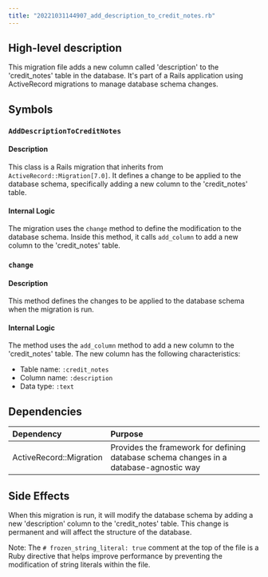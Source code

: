 ```yaml
---
title: "20221031144907_add_description_to_credit_notes.rb"
---
```


## High-level description
This migration file adds a new column called 'description' to the 'credit_notes' table in the database. It's part of a Rails application using ActiveRecord migrations to manage database schema changes.

## Symbols

### `AddDescriptionToCreditNotes`
#### Description
This class is a Rails migration that inherits from `ActiveRecord::Migration[7.0]`. It defines a change to be applied to the database schema, specifically adding a new column to the 'credit_notes' table.

#### Internal Logic
The migration uses the `change` method to define the modification to the database schema. Inside this method, it calls `add_column` to add a new column to the 'credit_notes' table.

### `change`
#### Description
This method defines the changes to be applied to the database schema when the migration is run.

#### Internal Logic
The method uses the `add_column` method to add a new column to the 'credit_notes' table. The new column has the following characteristics:
- Table name: `:credit_notes`
- Column name: `:description`
- Data type: `:text`

## Dependencies
| Dependency | Purpose |
|:-----------|:--------|
| ActiveRecord::Migration | Provides the framework for defining database schema changes in a database-agnostic way |

## Side Effects
When this migration is run, it will modify the database schema by adding a new 'description' column to the 'credit_notes' table. This change is permanent and will affect the structure of the database.

Note: The `# frozen_string_literal: true` comment at the top of the file is a Ruby directive that helps improve performance by preventing the modification of string literals within the file.